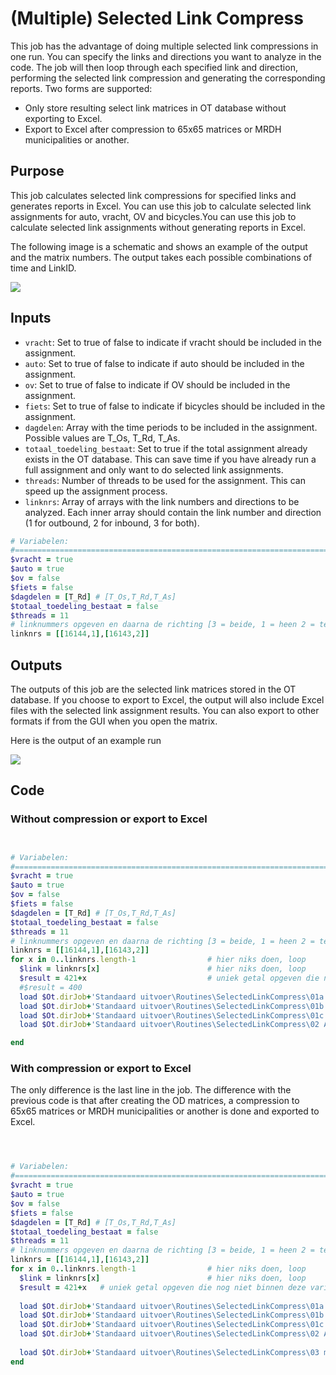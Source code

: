 # (Multiple) Selected Link Compress

This job has the advantage of doing multiple selected link compressions in one run. You can specify the links and directions you want to analyze in the code. The job will then loop through each specified link and direction, performing the selected link compression and generating the corresponding reports. Two forms are supported:

-   Only store resulting select link matrices in OT database without exporting to Excel.
-   Export to Excel after compression to 65x65 matrices or MRDH municipalities or another.

## Purpose

This job calculates selected link compressions for specified links and generates reports in Excel. You can use this job to calculate selected link assignments for auto, vracht, OV and bicycles.You can use this job to calculate selected link assignments without generating reports in Excel.

The following image is a schematic and shows an example of the output and the matrix numbers. The output takes each possible combinations of time and LinkID.

![](images/clipboard-1043501582.png)

## Inputs

- `vracht`: Set to true of false to indicate if vracht should be included in the assignment. 
- `auto`: Set to true of false to indicate if auto should be included in the assignment. 
- `ov`: Set to true of false to indicate if OV should be included in the assignment. 
- `fiets`: Set to true of false to indicate if bicycles should be included in the assignment. 
- `dagdelen`: Array with the time periods to be included in the assignment. Possible values are T_Os, T_Rd, T_As.
- `totaal_toedeling_bestaat`: Set to true if the total assignment already exists in the OT database. This can save time if you have already run a full assignment and only want to do selected link assignments. 
- `threads`: Number of threads to be used for the assignment. This can speed up the assignment process. 
- `linknrs`: Array of arrays with the link numbers and directions to be analyzed. Each inner array should contain the link number and direction (1 for outbound, 2 for inbound, 3 for both).

``` ruby
# Variabelen: 
#====================================================================================================================
$vracht = true
$auto = true
$ov = false
$fiets = false
$dagdelen = [T_Rd] # [T_Os,T_Rd,T_As]
$totaal_toedeling_bestaat = false
$threads = 11
# linknummers opgeven en daarna de richting [3 = beide, 1 = heen 2 = terug] 
linknrs = [[16144,1],[16143,2]] 
```

## Outputs

The outputs of this job are the selected link matrices stored in the OT database. If you choose to export to Excel, the output will also include Excel files with the selected link assignment results. You can also export to other formats if from the GUI when you open the matrix.

Here is the output of an example run

![](images/clipboard-2503057459.png)

## Code

### Without compression or export to Excel

``` ruby


# Variabelen: 
#====================================================================================================================
$vracht = true
$auto = true
$ov = false
$fiets = false
$dagdelen = [T_Rd] # [T_Os,T_Rd,T_As]
$totaal_toedeling_bestaat = false
$threads = 11
# linknummers opgeven en daarna de richting [3 = beide, 1 = heen 2 = terug] 
linknrs = [[16144,1],[16143,2]] 
for x in 0..linknrs.length-1                # hier niks doen, loop
  $link = linknrs[x]                        # hier niks doen, loop
  $result = 421+x                           # uniek getal opgeven die nog niet binnen deze variant gebruikt wordt(alleen getal aanpassen)
  #$result = 400
  load $Ot.dirJob+'Standaard uitvoer\Routines\SelectedLinkCompress\01a Toedelen MVT (sellink).rb' if $auto && $vracht
  load $Ot.dirJob+'Standaard uitvoer\Routines\SelectedLinkCompress\01b Toedelen OV (sellink).rb' if $ov
  load $Ot.dirJob+'Standaard uitvoer\Routines\SelectedLinkCompress\01c Toedelen Fiets (sellink).rb' if $fiets
  load $Ot.dirJob+'Standaard uitvoer\Routines\SelectedLinkCompress\02 Aanmaken OD-matrices.rb'

end
```

### With compression or export to Excel

The only difference is the last line in the job. The difference with the previous code is that after creating the OD matrices, a compression to 65x65 matrices or MRDH municipalities or another is done and exported to Excel.

``` ruby



# Variabelen: 
#====================================================================================================================
$vracht = true
$auto = true
$ov = false
$fiets = false
$dagdelen = [T_Rd] # [T_Os,T_Rd,T_As]
$totaal_toedeling_bestaat = false
$threads = 11
# linknummers opgeven en daarna de richting [3 = beide, 1 = heen 2 = terug] 
linknrs = [[16144,1],[16143,2]]  
for x in 0..linknrs.length-1                # hier niks doen, loop
  $link = linknrs[x]                        # hier niks doen, loop
  $result = 421+x   # uniek getal opgeven die nog niet binnen deze variant gebruikt wordt(alleen getal aanpassen)
  
  load $Ot.dirJob+'Standaard uitvoer\Routines\SelectedLinkCompress\01a Toedelen MVT (sellink).rb' if $auto && $vracht
  load $Ot.dirJob+'Standaard uitvoer\Routines\SelectedLinkCompress\01b Toedelen OV (sellink).rb' if $ov
  load $Ot.dirJob+'Standaard uitvoer\Routines\SelectedLinkCompress\01c Toedelen Fiets (sellink).rb' if $fiets
  load $Ot.dirJob+'Standaard uitvoer\Routines\SelectedLinkCompress\02 Aanmaken OD-matrices.rb'
  
  load $Ot.dirJob+'Standaard uitvoer\Routines\SelectedLinkCompress\03 matrixcompress sellink (MRDH groot).rb'
end
```
